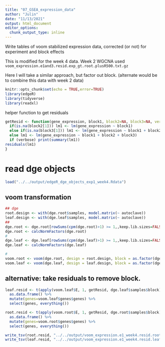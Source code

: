 ```yaml
---
title: "07_GSEA_expression_data"
author: "Julin"
date: "11/13/2021"
output: html_document
editor_options: 
  chunk_output_type: inline
---
```


Write tables of voom stabilized expression data, corrected (or not) for experiment and block effects

This is modified for the week 4 data.  Week 2 WGCNA used `voom_expression.e1and3.resid.exp_gt.root.plusR500.txt.gz`

Here I will take a similar approach, but factor out block.  (alternate would be to combine this data with week 2 data)

```r
knitr::opts_chunk$set(echo = TRUE,error=TRUE)
library(edgeR)
library(tidyverse)
library(readxl)
```


helper function to get residuals
```r
getResid <- function(gene_expression, block1, block2=NA, block3=NA, verbose = FALSE) { #
  if(is.na(block2[1])) lm1 <- lm(gene_expression ~ block1)
  else if(is.na(block3[1])) lm1 <- lm(gene_expression ~ block1 + block2)
  else lm1 <- lm(gene_expression ~ block1 + block2 + block3)
  if (verbose) print(summary(lm1))
residuals(lm1)
}
```

# read dge objects 
```r
load("../../output/edgeR_dge_objects_exp1_week4.Rdata")
```

## voom transformation
```r
## dge
root.design <- with(dge.root$samples, model.matrix(~ autoclave))
leaf.design <- with(dge.leaf$samples, model.matrix(~ autoclave))
## 
dge.root <- dge.root[rowSums(cpm(dge.root)>1) >= 1,,keep.lib.sizes=FALSE]
dge.root <- calcNormFactors(dge.root)
#
dge.leaf <- dge.leaf[rowSums(cpm(dge.leaf)>1) >= 1,,keep.lib.sizes=FALSE]
dge.leaf <- calcNormFactors(dge.leaf)

#
voom.root <- voom(dge.root, design = root.design, block = as.factor(dge.root$samples$block))
voom.leaf <- voom(dge.leaf, design = leaf.design, block = as.factor(dge.leaf$samples$block))
```

## alternative: take residuals to remove block.
```r

leaf.resid <- t(apply(voom.leaf$E, 1, getResid, dge.leaf$samples$block)) %>%
  as.data.frame() %>%
  mutate(genes=voom.leaf$genes$genes) %>%
  select(genes, everything())

root.resid <- t(apply(voom.root$E, 1, getResid, dge.root$samples$block)) %>%
  as.data.frame() %>%
  mutate(genes=voom.root$genes$genes) %>%
  select(genes, everything())

write_tsv(root.resid, "../../output/voom_expression.e1_week4.resid.root.txt.gz")
write_tsv(leaf.resid, "../../output/voom_expression.e1_week4.resid.leaf.txt.gz")

```

